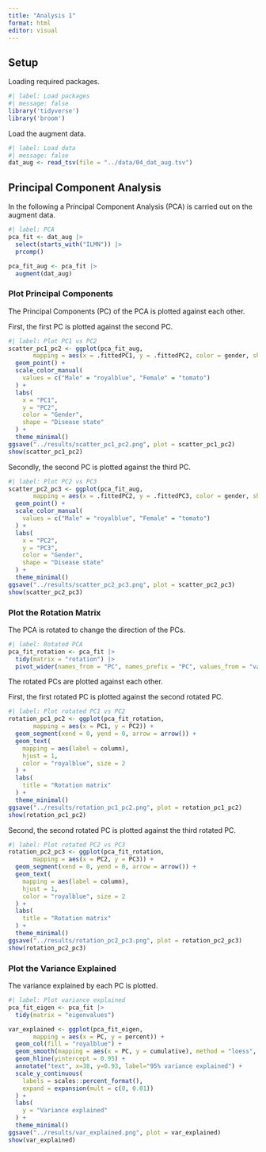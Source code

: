 ```yaml
---
title: "Analysis 1"
format: html
editor: visual
---
```


## Setup

Loading required packages.

```r
#| label: Load packages
#| message: false
library('tidyverse')
library('broom')
```

Load the augment data.

```r
#| label: Load data
#| message: false
dat_aug <- read_tsv(file = "../data/04_dat_aug.tsv")
```

## Principal Component Analysis

In the following a Principal Component Analysis (PCA) is carried out on the augment data.

```r
#| label: PCA 
pca_fit <- dat_aug |> 
  select(starts_with("ILMN")) |>
  prcomp()

pca_fit_aug <- pca_fit |> 
  augment(dat_aug)
```

### Plot Principal Components

The Principal Components (PC) of the PCA is plotted against each other.

First, the first PC is plotted against the second PC.

```r
#| label: Plot PC1 vs PC2
scatter_pc1_pc2 <- ggplot(pca_fit_aug,
       mapping = aes(x = .fittedPC1, y = .fittedPC2, color = gender, shape = disease_state)) + 
  geom_point() +
  scale_color_manual(
    values = c("Male" = "royalblue", "Female" = "tomato")
  ) +
  labs(
    x = "PC1",
    y = "PC2",
    color = "Gender",
    shape = "Disease state"
  ) +
  theme_minimal()
ggsave("../results/scatter_pc1_pc2.png", plot = scatter_pc1_pc2)
show(scatter_pc1_pc2)
```

Secondly, the second PC is plotted against the third PC.

```r
#| label: Plot PC2 vs PC3
scatter_pc2_pc3 <- ggplot(pca_fit_aug,
       mapping = aes(x = .fittedPC2, y = .fittedPC3, color = gender, shape = disease_state)) + 
  geom_point() +
  scale_color_manual(
    values = c("Male" = "royalblue", "Female" = "tomato")
  ) +
  labs(
    x = "PC2",
    y = "PC3",
    color = "Gender",
    shape = "Disease state"
  ) +
  theme_minimal()
ggsave("../results/scatter_pc2_pc3.png", plot = scatter_pc2_pc3)
show(scatter_pc2_pc3)
```

### Plot the Rotation Matrix

The PCA is rotated to change the direction of the PCs.

```r
#| label: Rotated PCA
pca_fit_rotation <- pca_fit |> 
  tidy(matrix = "rotation") |> 
  pivot_wider(names_from = "PC", names_prefix = "PC", values_from = "value")
```

The rotated PCs are plotted against each other.

First, the first rotated PC is plotted against the second rotated PC.

```r
#| label: Plot rotated PC1 vs PC2
rotation_pc1_pc2 <- ggplot(pca_fit_rotation,
       mapping = aes(x = PC1, y = PC2)) +
  geom_segment(xend = 0, yend = 0, arrow = arrow()) +
  geom_text(
    mapping = aes(label = column),
    hjust = 1, 
    color = "royalblue", size = 2
  ) +
  labs(
    title = "Rotation matrix"
  ) +
  theme_minimal()
ggsave("../results/rotation_pc1_pc2.png", plot = rotation_pc1_pc2)
show(rotation_pc1_pc2)
```
Second, the second rotated PC is plotted against the third rotated PC.

```r
#| label: Plot rotated PC2 vs PC3
rotation_pc2_pc3 <- ggplot(pca_fit_rotation,
       mapping = aes(x = PC2, y = PC3)) +
  geom_segment(xend = 0, yend = 0, arrow = arrow()) +
  geom_text(
    mapping = aes(label = column),
    hjust = 1, 
    color = "royalblue", size = 2
  ) +
  labs(
    title = "Rotation matrix"
  ) +
  theme_minimal()
ggsave("../results/rotation_pc2_pc3.png", plot = rotation_pc2_pc3)
show(rotation_pc2_pc3)

```

### Plot the Variance Explained

The variance explained by each PC is plotted.

```r
#| label: Plot variance explained
pca_fit_eigen <- pca_fit |> 
  tidy(matrix = "eigenvalues")

var_explained <- ggplot(pca_fit_eigen,
       mapping = aes(x = PC, y = percent)) +
  geom_col(fill = "royalblue") +
  geom_smooth(mapping = aes(x = PC, y = cumulative), method = "loess", formula = y ~ x, color = "royalblue") +
  geom_hline(yintercept = 0.95) +
  annotate("text", x=38, y=0.93, label="95% variance explained") +
  scale_y_continuous(
    labels = scales::percent_format(),
    expand = expansion(mult = c(0, 0.01))
  ) +
  labs(
    y = "Variance explained"
  ) +
  theme_minimal()
ggsave("../results/var_explained.png", plot = var_explained)
show(var_explained)
```

